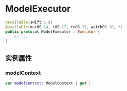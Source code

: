 # ModelExecutor

<OriginalSource
  title="ModelExecutor"
  url="https://developer.apple.com/documentation/swiftdata/modelexecutor"
  summary="用于使用独立的（isolated）模型上下文执行存储相关任务（storage-related tasks）的接口"
/>

```swift
@available(swift 5.9)
@available(macOS 14, iOS 17, tvOS 17, watchOS 10, *)
public protocol ModelExecutor : Executor {
    // ...
}
```

## 实例属性

### modelContext

```swift
var modelContext: ModelContext { get }
```
